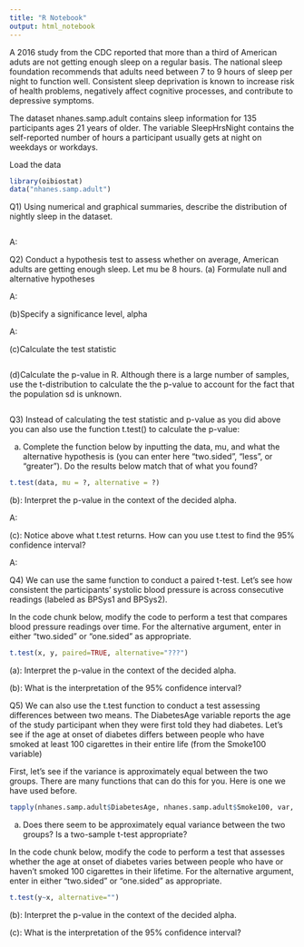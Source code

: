 ```yaml
---
title: "R Notebook"
output: html_notebook
---
```


A 2016 study from the CDC reported that more than a third of American aduts are not getting enough sleep on a regular basis. The national sleep foundation recommends that adults need between 7 to 9 hours of sleep per night to function well. Consistent sleep deprivation is known to increase risk of health problems, negatively affect cognitive processes, and contribute to depressive symptoms. 

The dataset nhanes.samp.adult contains sleep information for 135 participants ages 21 years of older. The variable SleepHrsNight contains the self-reported number of hours a participant usually gets at night on weekdays or workdays.


Load the data
```r
library(oibiostat)
data("nhanes.samp.adult")
```

Q1) Using numerical and graphical summaries, describe the distribution of nightly sleep in the dataset.

```r

```

A: 



Q2) Conduct a hypothesis test to assess whether on average, American adults are getting enough sleep. Let mu be 8 hours.
(a) Formulate null and alternative hypotheses

A: 


(b)Specify a significance level, alpha

A: 

(c)Calculate the test statistic

```r

```



(d)Calculate the p-value in R. Although there is a large number of samples, use the t-distribution to calculate the the p-value to account for the fact that the population sd is unknown.

```r

```




Q3) Instead of calculating the test statistic and p-value as you did above you can also use the function t.test() to calculate the p-value:

(a) Complete the function below by inputting the data, mu, and what the alternative hypothesis is (you can enter here "two.sided", "less", or "greater"). Do the results below match that of what you found?
```r
t.test(data, mu = ?, alternative = ?)
```

(b): Interpret the p-value in the context of the decided alpha.

A: 


(c): Notice above what t.test returns. How can you use t.test to find the 95% confidence interval?

A: 





Q4) We can use the same function to conduct a paired t-test.  Let's see how consistent the participants' systolic blood pressure is across consecutive readings (labeled as BPSys1 and BPSys2).

In the code chunk below, modify the code to perform a test that compares blood pressure readings over time. For the alternative argument, enter in either "two.sided" or "one.sided" as appropriate.

```r
t.test(x, y, paired=TRUE, alternative="???")
```


(a): Interpret the p-value in the context of the decided alpha.


(b): What is the interpretation of the 95% confidence interval?




Q5) We can also use the t.test function to conduct a test assessing differences between two means.  The DiabetesAge variable reports the age of the study participant when they were first told they had diabetes.  Let's see if the age at onset of diabetes differs between people who have smoked at least 100 cigarettes in their entire life (from the Smoke100 variable)

First, let's see if the variance is approximately equal between the two groups.  There are many functions that can do this for you.  Here is one we have used before.


```r

tapply(nhanes.samp.adult$DiabetesAge, nhanes.samp.adult$Smoke100, var, na.rm=T)

```


(a) Does there seem to be approximately equal variance between the two groups?  Is a two-sample t-test appropriate?



In the code chunk below, modify the code to perform a test that assesses whether the age at onset of diabetes varies between people who have or haven't smoked 100 cigarettes in their lifetime. For the alternative argument, enter in either "two.sided" or "one.sided" as appropriate.

```r
t.test(y~x, alternative="")
```


(b): Interpret the p-value in the context of the decided alpha.


(c): What is the interpretation of the 95% confidence interval?
